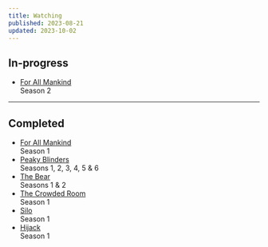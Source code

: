 ```yaml
---
title: Watching
published: 2023-08-21
updated: 2023-10-02
---
```


## In-progress

- [For All Mankind](https://www.imdb.com/title/tt7772588) <br/><span>Season 2</span>

---

## Completed

- [For All Mankind](https://www.imdb.com/title/tt7772588) <br/><span>Season 1</span>
- [Peaky Blinders](https://www.imdb.com/title/tt2442560/) <br/><span>Seasons 1, 2, 3, 4, 5 & 6</span>
- [The Bear](https://www.imdb.com/title/tt14452776/) <br/><span>Seasons 1 & 2</span>
- [The Crowded Room](https://www.imdb.com/title/tt14417718/) <br/><span>Season 1</span>
- [Silo](https://www.imdb.com/title/tt14688458/) <br/><span>Season 1</span>
- [Hijack](https://www.imdb.com/title/tt19854762/) <br/><span>Season 1</span>
